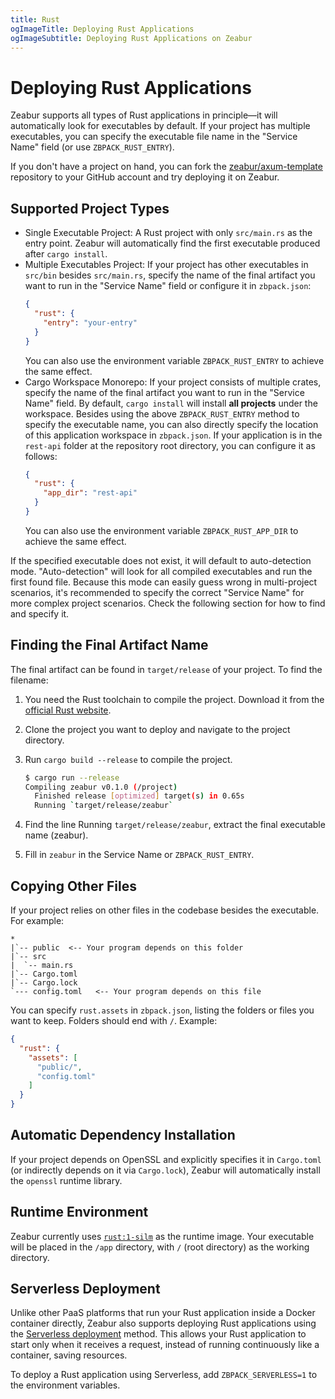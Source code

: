 ```yaml
---
title: Rust
ogImageTitle: Deploying Rust Applications
ogImageSubtitle: Deploying Rust Applications on Zeabur
---
```


# Deploying Rust Applications

Zeabur supports all types of Rust applications in principle—it will automatically look for executables by default. If your project has multiple executables, you can specify the executable file name in the "Service Name" field (or use `ZBPACK_RUST_ENTRY`).

If you don't have a project on hand, you can fork the [zeabur/axum-template](https://github.com/zeabur/axum-template) repository to your GitHub account and try deploying it on Zeabur.

## Supported Project Types

- Single Executable Project: A Rust project with only `src/main.rs` as the entry point. Zeabur will automatically find the first executable produced after `cargo install`.
- Multiple Executables Project: If your project has other executables in `src/bin` besides `src/main.rs`, specify the name of the final artifact you want to run in the "Service Name" field or configure it in `zbpack.json`:
  ```json
  {
    "rust": {
      "entry": "your-entry"
    }
  }
  ```
  You can also use the environment variable `ZBPACK_RUST_ENTRY` to achieve the same effect.
- Cargo Workspace Monorepo: If your project consists of multiple crates, specify the name of the final artifact you want to run in the "Service Name" field. By default, `cargo install` will install **all projects** under the workspace. Besides using the above `ZBPACK_RUST_ENTRY` method to specify the executable name, you can also directly specify the location of this application workspace in `zbpack.json`. If your application is in the `rest-api` folder at the repository root directory, you can configure it as follows:
  ```json
  {
    "rust": {
      "app_dir": "rest-api"
    }
  }
  ```
  You can also use the environment variable `ZBPACK_RUST_APP_DIR` to achieve the same effect.

If the specified executable does not exist, it will default to auto-detection mode. "Auto-detection" will look for all compiled executables and run the first found file. Because this mode can easily guess wrong in multi-project scenarios, it's recommended to specify the correct "Service Name" for more complex project scenarios. Check the following section for how to find and specify it.

## Finding the Final Artifact Name

The final artifact can be found in `target/release` of your project. To find the filename:

1. You need the Rust toolchain to compile the project. Download it from the [official Rust website](https://www.rust-lang.org).
2. Clone the project you want to deploy and navigate to the project directory.
3. Run `cargo build --release` to compile the project.

    ```bash
    $ cargo run --release
    Compiling zeabur v0.1.0 (/project)
      Finished release [optimized] target(s) in 0.65s
      Running `target/release/zeabur`
    ```

4. Find the line Running `target/release/zeabur`, extract the final executable name (zeabur).
5. Fill in `zeabur` in the Service Name or `ZBPACK_RUST_ENTRY`.

## Copying Other Files

If your project relies on other files in the codebase besides the executable. For example:

```plain
*
|`-- public  <-- Your program depends on this folder
|`-- src
|  `-- main.rs
|`-- Cargo.toml
|`-- Cargo.lock
`--- config.toml   <-- Your program depends on this file
```

You can specify `rust.assets` in `zbpack.json`, listing the folders or files you want to keep. Folders should end with `/`. Example:

```json
{
  "rust": {
    "assets": [
      "public/",
      "config.toml"
    ]
  }
}
```

## Automatic Dependency Installation

If your project depends on OpenSSL and explicitly specifies it in `Cargo.toml` (or indirectly depends on it via `Cargo.lock`), Zeabur will automatically install the `openssl` runtime library.

## Runtime Environment

Zeabur currently uses [`rust:1-silm`](https://hub.docker.com/_/rust) as the runtime image. Your executable will be placed in the `/app` directory, with `/` (root directory) as the working directory.

## Serverless Deployment

Unlike other PaaS platforms that run your Rust application inside a Docker container directly, Zeabur also supports deploying Rust applications using the [Serverless deployment](/deploy/serverless) method. This allows your Rust application to start only when it receives a request, instead of running continuously like a container, saving resources.

To deploy a Rust application using Serverless, add `ZBPACK_SERVERLESS=1` to the environment variables.
